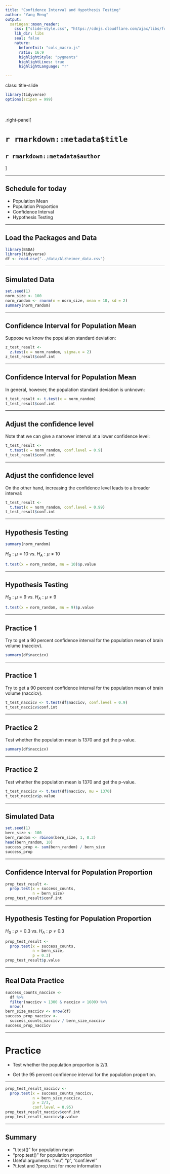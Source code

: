 ```yaml
---
title: "Confidence Interval and Hypothesis Testing"
author: "Yang Meng"
output: 
  xaringan::moon_reader:
    css: ["slide-style.css", "https://cdnjs.cloudflare.com/ajax/libs/font-awesome/5.15.3/css/all.min.css"]
    lib_dir: libs
    seal: false
    nature:
      beforeInit: "cols_macro.js"
      ratio: 16:9
      highlightStyle: "pygments"
      highlightLines: true
      highlightLanguage: "r"

---
```


class: title-slide


```r
library(tidyverse)
options(scipen = 999)
```


<br>
<br>
.right-panel[ 

# `r rmarkdown::metadata$title`
## `r rmarkdown::metadata$author`


]


---

## Schedule for today

- Population Mean
- Population Proportion
- Confidence Interval
- Hypothesis Testing

---

## Load the Packages and Data

```r
library(BSDA)
library(tidyverse)
df <- read.csv("../data/Alzheimer_data.csv")
```

---

## Simulated Data

```r
set.seed(1)
norm_size <- 100
norm_random <- rnorm(n = norm_size, mean = 10, sd = 2)
summary(norm_random)
```

---

## Confidence Interval for Population Mean

Suppose we know the population standard deviation:

```r
z_test_result <-
  z.test(x = norm_random, sigma.x = 2)
z_test_result$conf.int
```

---

## Confidence Interval for Population Mean

In general, however, the population standard deviation is unknown:

```r
t_test_result <- t.test(x = norm_random)
t_test_result$conf.int
```

---

## Adjust the confidence level

Note that we can give a narrower interval at a lower confidence level:

```r
t_test_result <- 
  t.test(x = norm_random, conf.level = 0.9)
t_test_result$conf.int
```

---

## Adjust the confidence level

On the other hand, increasing the confidence level leads to a broader interval:

```r
t_test_result <- 
  t.test(x = norm_random, conf.level = 0.99)
t_test_result$conf.int
```


---

## Hypothesis Testing

```r
summary(norm_random)
```

$H_0:\mu=10$ vs. $H_A:\mu\neq10$
```r
t.test(x = norm_random, mu = 10)$p.value
```

---

## Hypothesis Testing

$H_0:\mu=9$ vs. $H_A:\mu\neq9$
```r
t.test(x = norm_random, mu = 9)$p.value
```

---

## Practice 1

Try to get a 90 percent confidence interval for the population mean of brain volume (naccicv).

```r
summary(df$naccicv)
```

---

## Practice 1

Try to get a 90 percent confidence interval for the population mean of brain volume (naccicv).

```r
t_test_naccicv <- t.test(df$naccicv, conf.level = 0.9)
t_test_naccicv$conf.int
```

---

## Practice 2

Test whether the population mean is 1370 and get the p-value.

```r
summary(df$naccicv)
```

---

## Practice 2

Test whether the population mean is 1370 and get the p-value.

```r
t_test_naccicv <- t.test(df$naccicv, mu = 1370)
t_test_naccicv$p.value
```

---

## Simulated Data

```r
set.seed(1)
bern_size <- 100
bern_random <- rbinom(bern_size, 1, 0.3)
head(bern_random, 10)
success_prop <- sum(bern_random) / bern_size
success_prop
```

---

## Confidence Interval for Population Proportion

```r
prop_test_result <-
  prop.test(x = success_counts, 
            n = bern_size)
prop_test_result$conf.int
```

---

## Hypothesis Testing for Population Proportion

$H_0:p=0.3$ vs. $H_A:p\neq0.3$

```r
prop_test_result <-
  prop.test(x = success_counts, 
            n = bern_size, 
            p = 0.3)
prop_test_result$p.value
```

---

## Real Data Practice

```r
success_counts_naccicv <- 
  df %>%
  filter(naccicv > 1300 & naccicv < 1600) %>%
  nrow()
bern_size_naccicv <- nrow(df)
success_prop_naccicv <- 
  success_counts_naccicv / bern_size_naccicv
success_prop_naccicv
```

---

# Practice 

- Test whether the population proportion is 2/3.

- Get the 95 percent confidence interval for the population proportion.

---

```r
prop_test_result_naccicv <-
  prop.test(x = success_counts_naccicv, 
            n = bern_size_naccicv, 
            p = 2/3, 
            conf.level = 0.95)
prop_test_result_naccicv$conf.int
prop_test_result_naccicv$p.value
```

---

## Summary

- "t.test()" for population mean
- "prop.test()" for population proportion
- Useful arguments: "mu", "p", "conf.level"
- ?t.test and ?prop.test for more information


